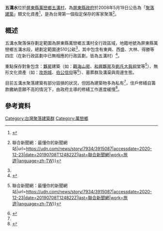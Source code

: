 {{TW monument
|name=五溝水
|image=五溝水劉氏宗祠.JPG
|imagename=位於五溝村的五溝水劉氏宗祠
|class=聚落建築-漢人街庄
|level=聚落建築
|date=2008年5月19日
|location=[[屏東縣|屏東縣]][[萬巒鄉|萬巒鄉]][[五溝村|五溝村]]
|reg_url=https://nchdb.boch.gov.tw/assets/overview/groupsOfBuildings/20080519000001
}}

'''五溝水'''位於[[屏東縣|屏東縣]][[萬巒鄉|萬巒鄉]][[五溝村|五溝村]]，為[[屏東縣政府|屏東縣政府]]於2008年5月19日公告為「[[中華民國文化資產聚落建築群類|聚落建築]]」類文化資產<ref name=":0">{{Cite web|title=五溝水|url=https://nchdb.boch.gov.tw/assets/overview/groupsOfBuildings/20080519000001|accessdate=2020-12-23|author=文化部文化資產局--國家文化資產網|date=|format=|work=nchdb.boch.gov.tw|publisher=|language=zh-tw|archive-date=2019-04-13|archive-url=https://web.archive.org/web/20190413120833/https://nchdb.boch.gov.tw/assets/overview/groupsOfBuildings/20080519000001|dead-url=no}}</ref>，是為台灣第一個指定保存的客家聚落<ref name=":1">{{Cite web|title=屏東五溝水最美客家聚落 可望展開修復計畫 {{!}} 聯合新聞網：最懂你的新聞網站|url=https://udn.com/news/story/7934/3915087|accessdate=2020-12-23|date=20190708T124822Z|last=聯合新聞網|work=旅遊|language=zh-TW}}</ref>。

== 概述 ==
五溝水聚落保存劃定範圍為屏東縣萬巒鄉五溝村全行政區域，地籍地號為屏東縣萬巒鄉五溝水段，總劃定範圍達510公畝<ref name=":0" />，其中包含有東興、西盛、大林、得勝等四庄（在新行政區劃中已無相應的行政區劃，皆為五溝村）<ref>{{Cite web|title=五溝村|url=https://www.pthg.gov.tw/townwlt/cp.aspx?n=B40EBB9ACD610AF7&s=91AECE59B113EA91|accessdate=2020-12-23|author=|date=2019-01-08|format=|work=www.pthg.gov.tw|publisher=萬巒鄉公所|language=zh-TW|archive-date=2022-01-16|archive-url=https://web.archive.org/web/20220116061234/https://www.pthg.gov.tw/townwlt/cp.aspx?n=B40EBB9ACD610AF7&s=91AECE59B113EA91}}</ref>。

重點保存對象包含：[[夥房|夥房]]建築（如：[[觀海山房|觀海山房]]、[[和興夥房|和興夥房]]及[[劉氏大我祖堂|劉氏大我祖堂]]等<ref>{{Cite web|title=屏東五溝水最美客家聚落 可望展開修復計畫 {{!}} 聯合新聞網：最懂你的新聞網站|url=https://udn.com/news/story/7934/3915087|accessdate=2020-12-23|date=20190708T124822Z|last=聯合新聞網|work=旅遊|language=zh-TW}}</ref>）、無形文化資產（如：[[攻炮城|攻炮城]]、[[伯公信仰|伯公信仰]]等<ref>{{Cite web|title=發展客庄聚落文化與生態觀光策略之研擬以屏東縣萬巒鄉五溝水社區為例__臺灣博碩士論文知識加值系統|url=https://ndltd.ncl.edu.tw/cgi-bin/gs32/gsweb.cgi?o=dnclcdr&s=id=%22099NCU05774032%22.&searchmode=basic|accessdate=2020-12-23|work=ndltd.ncl.edu.tw}}</ref>）、墓葬群及溝渠與周邊生態。

目前五溝水聚落建築有部分毀損的狀況，但因為建築物多為私有<ref name=":1" />，住戶修繕自籌款繳納意願不高的情況下，由政府主導的修繕工作進度緩慢<ref>{{Cite web|title=萬巒「客家傳統聚落保存區」 10年修繕至今|url=http://www.hakkatv.org.tw/news/183866|accessdate=2020-12-23|last=客家電視台|work=客家電視台|language=en}}</ref>。

== 參考資料 ==

{{屏東縣文化資產}}
[[Category:台灣聚落建築群|Category:台灣聚落建築群]]
[[Category:萬巒鄉|Category:萬巒鄉]]